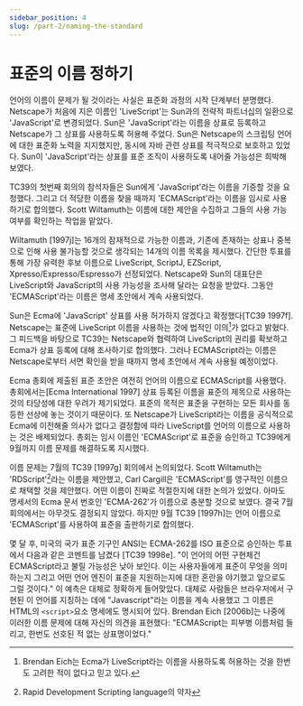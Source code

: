 ```yaml
---
sidebar_position: 4
slug: /part-2/naming-the-standard
---
```


# 표준의 이름 정하기

언어의 이름이 문제가 될 것이라는 사실은 표준화 과정의 시작 단계부터 분명했다. Netscape가 처음에 지은 이름인 'LiveScript'는 Sun과의 전략적 파트너십의 일환으로 'JavaScript'로 변경되었다. Sun은 'JavaScript'라는 이름을 상표로 등록하고 Netscape가 그 상표를 사용하도록 허용해 주었다. Sun은 Netscape의 스크립팅 언어에 대한 표준화 노력을 지지했지만, 동시에 자바 관련 상표를 적극적으로 보호하고 있었다. Sun이 'JavaScript'라는 상표를 표준 조직이 사용하도록 내어줄 가능성은 희박해 보였다.

TC39의 첫번째 회의의 참석자들은 Sun에게 'JavaScript'라는 이름을 기증할 것을 요청했다. 그리고 더 적당한 이름을 찾을 때까지 'ECMAScript'라는 이름을 임시로 사용하기로 합의했다. Scott Wiltamuth는 이름에 대한 제안을 수집하고 그들의 사용 가능 여부를 확인하는 작업을 맡았다.

Wiltamuth [1997j]는 16개의 잠재적으로 가능한 이름과, 기존에 존재하는 상표나 중복으로 인해 사용 불가능할 것으로 생각되는 14개의 이름 목록을 제시했다. 간단한 투표를 통해 가장 유력한 후보 이름으로 LiveScript, ScriptJ, EZScript, Xpresso/Expresso/Espresso가 선정되었다. Netscape와 Sun의 대표단은 LiveScript와 JavaScript의 사용 가능성을 조사해 달라는 요청을 받았다. 그동안 'ECMAScript'라는 이름은 명세 초안에서 계속 사용되었다.

Sun은 Ecma에 'JavaScript' 상표를 사용 허가하지 않겠다고 확정했다[TC39 1997f]. Netscape는 표준에 LiveScript 이름을 사용하는 것에 법적인 이의[^35]가 없다고 밝혔다. 그 피드백을 바탕으로 TC39는 Netscape와 협력하여 LiveScript의 권리를 확보하고 Ecma가 상표 등록에 대해 조사하기로 합의했다. 그러나 ECMAScript라는 이름은 Netscape로부터 서면 확인을 받을 때까지 명세 초안에서 계속 사용될 예정이었다.

Ecma 총회에 제출된 표준 초안은 여전히 언어의 이름으로 ECMAScript를 사용했다. 총회에서는[Ecma International 1997] 상표 등록된 이름을 표준의 제목으로 사용하는 것의 타당성에 대한 우려가 제기되었다. 표준의 목적은 표준을 구현하는 모든 회사를 동등한 선상에 놓는 것이기 때문이다. 또 Netscape가 LiveScript라는 이름을 공식적으로 Ecma에 이전해줄 의사가 없다고 결정함에 따라 LiveScript를 언어의 이름으로 사용하는 것은 배제되었다. 총회는 임시 이름인 'ECMAScript'로 표준을 승인하고 TC39에게 9월까지 이름 문제를 해결하도록 지시했다.

이름 문제는 7월의 TC39 [1997g] 회의에서 논의되었다. Scott Wiltamuth는 'RDScript'[^36]라는 이름을 제안했고, Carl Cargill은 'ECMAScript'를 영구적인 이름으로 채택할 것을 제안했다. 어떤 이름이 진짜로 적절한지에 대한 논의가 있었다. 아마도 명세서의 Ecma 문서 번호인 'ECMA-262'가 이름으로 충분할 것으로 보였다. 결국 7월 회의에서는 아무것도 결정되지 않았다. 하지만 9월 TC39 [1997h]는 언어 이름으로 'ECMAScript'를 사용하여 표준을 출판하기로 합의했다.

몇 달 후, 미국의 국가 표준 기구인 ANSI는 ECMA-262를 ISO 표준으로 승인하는 투표에서 다음과 같은 코멘트를 남겼다 [TC39 1998e]. "이 언어의 어떤 구현체건 ECMAScript라고 불릴 가능성은 낮아 보인다. 이는 사용자들에게 표준이 무엇을 의미하는지 그리고 어떤 언어 엔진이 표준을 지원하는지에 대한 혼란을 야기했고 앞으로도 그럴 것이다." 이 예측은 대체로 정확하게 들어맞았다. 대체로 사람들은 브라우저에서 구현된 이 언어를 지칭하는 데에 "Javascript"라는 이름을 계속 사용했고 그 이름은 HTML의 `<script>`요소 명세에도 명시되어 있다. Brendan Eich [2006b]는 나중에 이러한 이름 문제에 대해 자신의 의견을 표현했다: "ECMAScript는 피부병 이름처럼 들리고, 한번도 선호된 적 없는 상표명이었다."

[^35]: Brendan Eich는 Ecma가 LiveScript라는 이름을 사용하도록 허용하는 것을 한번도 고려한 적이 없다고 믿고 있다.
[^36]: Rapid Development Scripting language의 약자

